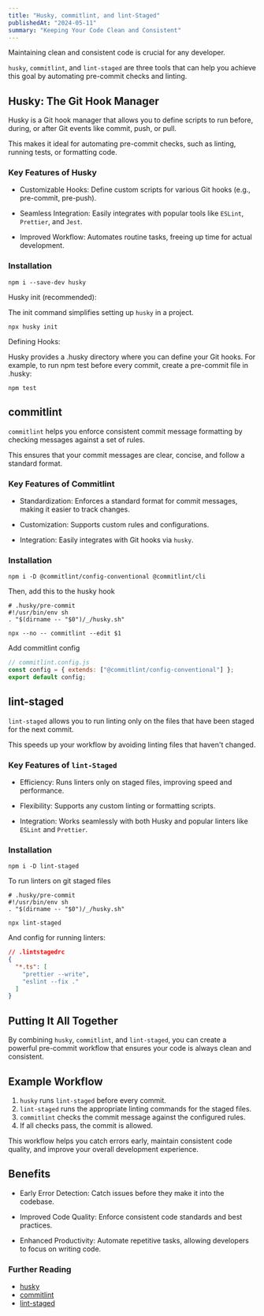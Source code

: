 ```yaml
---
title: "Husky, commitlint, and lint-Staged"
publishedAt: "2024-05-11"
summary: "Keeping Your Code Clean and Consistent"
---
```


Maintaining clean and consistent code is crucial for any developer. 

`husky`, `commitlint`, and `lint-staged` are three tools that can help you achieve this goal by automating pre-commit checks and linting.

## Husky: The Git Hook Manager

Husky is a Git hook manager that allows you to define scripts to run before, during, or after Git events like commit, push, or pull. 

This makes it ideal for automating pre-commit checks, such as linting, running tests, or formatting code.

### Key Features of Husky

- Customizable Hooks: Define custom scripts for various Git hooks (e.g., pre-commit, pre-push).

- Seamless Integration: Easily integrates with popular tools like `ESLint`, `Prettier`, and `Jest`.

- Improved Workflow: Automates routine tasks, freeing up time for actual development.

### Installation

```
npm i --save-dev husky
```

Husky init (recommended):

The init command simplifies setting up `husky` in a project. 

```
npx husky init
```

Defining Hooks:

Husky provides a .husky directory where you can define your Git hooks. For example, to run npm test before every commit, create a pre-commit file in .husky:

```
npm test
```


## commitlint

`commitlint` helps you enforce consistent commit message formatting by checking messages against a set of rules.

This ensures that your commit messages are clear, concise, and follow a standard format.


### Key Features of Commitlint

- Standardization: Enforces a standard format for commit messages, making it easier to track changes.

- Customization: Supports custom rules and configurations.

- Integration: Easily integrates with Git hooks via `husky`.

### Installation 

```
npm i -D @commitlint/config-conventional @commitlint/cli
```

Then, add this to the husky hook

```
# .husky/pre-commit
#!/usr/bin/env sh
. "$(dirname -- "$0")/_/husky.sh"

npx --no -- commitlint --edit $1
```

Add commitlint config

```js
// commitlint.config.js
const config = { extends: ["@commitlint/config-conventional"] };
export default config;
```

## lint-staged

`lint-staged` allows you to run linting only on the files that have been staged for the next commit. 

This speeds up your workflow by avoiding linting files that haven't changed.

### Key Features of `lint-Staged`

- Efficiency: Runs linters only on staged files, improving speed and performance.

- Flexibility: Supports any custom linting or formatting scripts.

- Integration: Works seamlessly with both Husky and popular linters like `ESLint` and `Prettier`.


### Installation

```
npm i -D lint-staged
```

To run linters on git staged files

```
# .husky/pre-commit
#!/usr/bin/env sh
. "$(dirname -- "$0")/_/husky.sh"

npx lint-staged
```

And config for running linters:

```json
// .lintstagedrc
{
  "*.ts": [
    "prettier --write",
    "eslint --fix ."
  ]
}
```

## Putting It All Together

By combining `husky`, `commitlint`, and `lint-staged`, you can create a powerful pre-commit workflow that ensures your code is always clean and consistent.

## Example Workflow

1. `husky` runs `lint-staged` before every commit.
2. `lint-staged` runs the appropriate linting commands for the staged files.
3. `commitlint` checks the commit message against the configured rules.
4. If all checks pass, the commit is allowed.

This workflow helps you catch errors early, maintain consistent code quality, and improve your overall development experience.

## Benefits

- Early Error Detection: Catch issues before they make it into the codebase.

- Improved Code Quality: Enforce consistent code standards and best practices.

- Enhanced Productivity: Automate repetitive tasks, allowing developers to focus on writing code.

### Further Reading

- [husky](https://typicode.github.io/husky/)
- [commitlint](https://commitlint.js.org/)
- [lint-staged](https://github.com/lint-staged/lint-staged)


